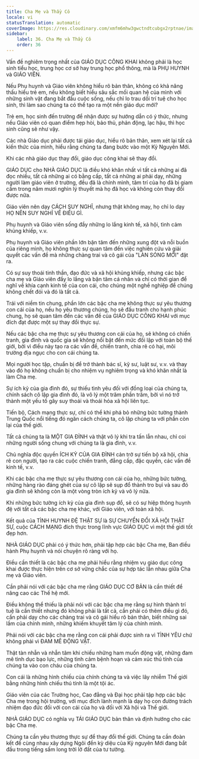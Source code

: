 ```yaml
---
title: Cha Mẹ và Thầy Cô
locale: vi
statusTranslation: automatic
coverImage: https://res.cloudinary.com/xmfm6mhw3gwctndtcubgx2rptnae/image/upload/v1740337243/small_cover_educacion_fundamental_a051170f1c.webp
sidebar:
    label: 36. Cha Mẹ và Thầy Cô
    order: 36
---
```

Vấn đề nghiêm trọng nhất của GIÁO DỤC CÔNG KHAI không phải là học sinh tiểu học, trung học cơ sở hay trung học phổ thông, mà là PHỤ HUYNH và GIÁO VIÊN.

Nếu Phụ huynh và Giáo viên không hiểu rõ bản thân, không có khả năng thấu hiểu trẻ em, nếu không biết hiểu sâu sắc mối quan hệ của mình với những sinh vật đang bắt đầu cuộc sống, nếu chỉ lo trau dồi trí tuệ cho học sinh, thì làm sao chúng ta có thể tạo ra một nền giáo dục mới?

Trẻ em, học sinh đến trường để nhận được sự hướng dẫn có ý thức, nhưng nếu Giáo viên có quan điểm hẹp hòi, bảo thủ, phản động, lạc hậu, thì học sinh cũng sẽ như vậy.

Các nhà Giáo dục phải được tái giáo dục, hiểu rõ bản thân, xem xét lại tất cả kiến thức của mình, hiểu rằng chúng ta đang bước vào một Kỷ Nguyên Mới.

Khi các nhà giáo dục thay đổi, giáo dục công khai sẽ thay đổi.

GIÁO DỤC cho NHÀ GIÁO DỤC là điều khó khăn nhất vì tất cả những ai đã đọc nhiều, tất cả những ai có bằng cấp, tất cả những ai phải dạy, những người làm giáo viên ở trường, đều đã là chính mình, tâm trí của họ đã bị giam cầm trong năm mươi nghìn lý thuyết mà họ đã học và không còn thay đổi được nữa.

Giáo viên nên dạy CÁCH SUY NGHĨ, nhưng thật không may, họ chỉ lo dạy HỌ NÊN SUY NGHĨ VỀ ĐIỀU GÌ.

Phụ huynh và Giáo viên sống đầy những lo lắng kinh tế, xã hội, tình cảm khủng khiếp, v.v.

Phụ huynh và Giáo viên phần lớn bận tâm đến những xung đột và nỗi buồn của riêng mình, họ không thực sự quan tâm đến việc nghiên cứu và giải quyết các vấn đề mà những chàng trai và cô gái của "LÀN SÓNG MỚI" đặt ra.

Có sự suy thoái tinh thần, đạo đức và xã hội khủng khiếp, nhưng các bậc cha mẹ và Giáo viên đầy lo lắng và bận tâm cá nhân và chỉ có thời gian để nghĩ về khía cạnh kinh tế của con cái, cho chúng một nghề nghiệp để chúng không chết đói và đó là tất cả.

Trái với niềm tin chung, phần lớn các bậc cha mẹ không thực sự yêu thương con cái của họ, nếu họ yêu thương chúng, họ sẽ đấu tranh cho hạnh phúc chung, họ sẽ quan tâm đến các vấn đề của GIÁO DỤC CÔNG KHAI với mục đích đạt được một sự thay đổi thực sự.

Nếu các bậc cha mẹ thực sự yêu thương con cái của họ, sẽ không có chiến tranh, gia đình và quốc gia sẽ không nổi bật đến mức đối lập với toàn bộ thế giới, bởi vì điều này tạo ra các vấn đề, chiến tranh, chia rẽ có hại, môi trường địa ngục cho con cái chúng ta.

Mọi người học tập, chuẩn bị để trở thành bác sĩ, kỹ sư, luật sư, v.v. và thay vào đó họ không chuẩn bị cho nhiệm vụ nghiêm trọng và khó khăn nhất là làm Cha mẹ.

Sự ích kỷ của gia đình đó, sự thiếu tình yêu đối với đồng loại của chúng ta, chính sách cô lập gia đình đó, là vô lý một trăm phần trăm, bởi vì nó trở thành một yếu tố gây suy thoái và thoái hóa xã hội liên tục.

Tiến bộ, Cách mạng thực sự, chỉ có thể khi phá bỏ những bức tường thành Trung Quốc nổi tiếng đó ngăn cách chúng ta, cô lập chúng ta với phần còn lại của thế giới.

Tất cả chúng ta là MỘT GIA ĐÌNH và thật vô lý khi tra tấn lẫn nhau, chỉ coi những người sống chung với chúng ta là gia đình, v.v.

Chủ nghĩa độc quyền ÍCH KỶ CỦA GIA ĐÌNH cản trở sự tiến bộ xã hội, chia rẽ con người, tạo ra các cuộc chiến tranh, đẳng cấp, đặc quyền, các vấn đề kinh tế, v.v.

Khi các bậc cha mẹ thực sự yêu thương con cái của họ, những bức tường, những hàng rào đáng ghét của sự cô lập sẽ sụp đổ thành tro bụi và sau đó gia đình sẽ không còn là một vòng tròn ích kỷ và vô lý nữa.

Khi những bức tường ích kỷ của gia đình sụp đổ, sẽ có sự hiệp thông huynh đệ với tất cả các bậc cha mẹ khác, với Giáo viên, với toàn xã hội.

Kết quả của TÌNH HUYNH ĐỆ THẬT SỰ là SỰ CHUYỂN ĐỔI XÃ HỘI THẬT SỰ, cuộc CÁCH MẠNG đích thực trong lĩnh vực GIÁO DỤC vì một thế giới tốt đẹp hơn.

NHÀ GIÁO DỤC phải có ý thức hơn, phải tập hợp các bậc Cha mẹ, Ban điều hành Phụ huynh và nói chuyện rõ ràng với họ.

Điều cần thiết là các bậc cha mẹ phải hiểu rằng nhiệm vụ giáo dục công khai được thực hiện trên cơ sở vững chắc của sự hợp tác lẫn nhau giữa Cha mẹ và Giáo viên.

Cần phải nói với các bậc cha mẹ rằng GIÁO DỤC CƠ BẢN là cần thiết để nâng cao các Thế hệ mới.

Điều không thể thiếu là phải nói với các bậc cha mẹ rằng sự hình thành trí tuệ là cần thiết nhưng đó không phải là tất cả, cần phải có thêm điều gì đó, cần phải dạy cho các chàng trai và cô gái hiểu rõ bản thân, biết những sai lầm của chính mình, những khiếm khuyết tâm lý của chính mình.

Phải nói với các bậc cha mẹ rằng con cái phải được sinh ra vì TÌNH YÊU chứ không phải vì ĐAM MÊ ĐỘNG VẬT.

Thật tàn nhẫn và nhẫn tâm khi chiếu những ham muốn động vật, những đam mê tình dục bạo lực, những tình cảm bệnh hoạn và cảm xúc thú tính của chúng ta vào con cháu của chúng ta.

Con cái là những hình chiếu của chính chúng ta và việc lây nhiễm Thế giới bằng những hình chiếu thú tính là một tội ác.

Giáo viên của các Trường học, Cao đẳng và Đại học phải tập hợp các bậc Cha mẹ trong hội trường, với mục đích lành mạnh là dạy họ con đường trách nhiệm đạo đức đối với con cái của họ và đối với Xã hội và Thế giới.

NHÀ GIÁO DỤC có nghĩa vụ TÁI GIÁO DỤC bản thân và định hướng cho các bậc Cha mẹ.

Chúng ta cần yêu thương thực sự để thay đổi thế giới. Chúng ta cần đoàn kết để cùng nhau xây dựng Ngôi đền kỳ diệu của Kỷ nguyên Mới đang bắt đầu trong tiếng sấm long trời lở đất của tư tưởng.

